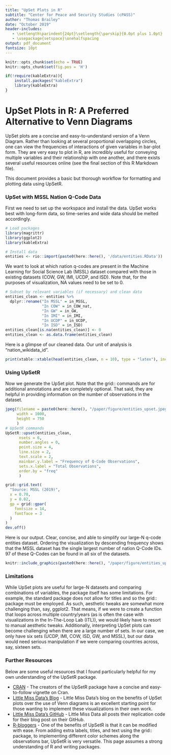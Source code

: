 ```yaml
---
title: "UpSet Plots in R"
subtitle: "Center for Peace and Security Studies (cPASS)"
author: "Thomas Brailey"
date: "October 2019"
header-includes:
   - \setlength\parindent{24pt}\setlength{\parskip}{0.0pt plus 1.0pt}
   - \usepackage{setspace}\onehalfspacing
output: pdf_document
fontsize: 10pt
---
```


```r
knitr::opts_chunk$set(echo = TRUE)
knitr::opts_chunk$set(fig.pos = 'H')

if(!require(kableExtra)){
    install.packages("kableExtra")
    library(kableExtra)
}
```

# UpSet Plots in R: A Preferred Alternative to Venn Diagrams

UpSet plots are a concise and easy-to-understand version of a Venn Diagram. Rather than looking at several proportional overlapping circles, one can view the frequencies of interactions of given variables in bar-plot form. They are very easy to plot in R, are incredibly useful for conveying multiple variables and their relationship with one another, and there exists several useful resources online (see the final section of this R Markdown file).

This document provides a basic but thorough workflow for formatting and plotting data using UpSetR. 

### UpSet with MSSL Nation Q-Code Data

First we need to set up the workspace and install the data. UpSet works best with long-form data, so time-series and wide data should be melted accordingly. 

```r
# Load packages
library(magrittr)
library(ggplot2)
library(kableExtra)

# Install data
entities <- rio::import(paste0(here::here(), '/data/entities.RData'))
```

We want to look at which nation q-codes are present in the Machine Learning for Social Science Lab (MSSL) dataset compared with those in existing datasets (COW, GW, IMI, UCDP, and ISD). Note that, for the purposes of visualization, NA values need to be set to 0. 

```r
# Subset by relevant variables (if necessary) and clean data
entities_clean <- entities %>%
  dplyr::rename("In MSSL" = in_MSSL,
                "In COW" = in_COW_nat,
                "In GW" = in_GW,
                "In IMI" = in_IMI,
                "In UCDP" = in_UCDP,
                "In ISD" = in_ISD)
entities_clean[is.na(entities_clean)] <- 0
entities_clean <- as.data.frame(entities_clean)
```

Here is a glimpse of our cleaned data. Our unit of analysis is "nation_wikidata_id". 

```r
print(xtable::xtable(head(entities_clean, n = 10), type = "latex"), include.rownames = F)
```
\begin{table}[ht]
\centering
\begin{tabular}{lrrrrrr}
  \hline
nation\_wikidata\_id & In MSSL & In COW & In GW & In IMI & In UCDP & In ISD \\ 
  \hline
Q1000 & 1.00 & 1.00 & 1.00 & 1.00 & 1.00 & 1.00 \\ 
  Q1005 & 1.00 & 1.00 & 1.00 & 1.00 & 1.00 & 1.00 \\ 
  Q1006 & 1.00 & 1.00 & 0.00 & 1.00 & 1.00 & 0.00 \\ 
  Q1007 & 1.00 & 1.00 & 1.00 & 1.00 & 1.00 & 1.00 \\ 
  Q1008 & 1.00 & 1.00 & 1.00 & 1.00 & 1.00 & 1.00 \\ 
  Q1009 & 1.00 & 1.00 & 1.00 & 1.00 & 1.00 & 1.00 \\ 
  Q1011 & 1.00 & 1.00 & 1.00 & 0.00 & 0.00 & 1.00 \\ 
  Q1013 & 1.00 & 1.00 & 1.00 & 1.00 & 1.00 & 1.00 \\ 
  Q1013421 & 1.00 & 0.00 & 0.00 & 0.00 & 0.00 & 0.00 \\ 
  Q1014 & 1.00 & 1.00 & 1.00 & 1.00 & 1.00 & 1.00 \\ 
   \hline
\end{tabular}
\end{table}

### Using UpSetR

Now we generate the UpSet plot. Note that the grid:: commands are for additional annotations and are completely optional. That said, they are helpful in providing information on the number of observations in the dataset.   

```r
jpeg(filename = paste0(here::here(), "/paper/figure/entities_upset.jpeg"),
     width = 1000,
     height = 750
     )
# UpSetR commands
UpSetR::upset(entities_clean,
      nsets = 6, 
      number.angles = 0, 
      point.size = 4, 
      line.size = 2, 
      text.scale = 2,
      mainbar.y.label = "Frequency of Q-Code Observations", 
      sets.x.label = "Total Observations", 
      order.by = "freq"
      )

grid::grid.text(
  "Source: MSSL (2019)",
  x = 0.70,
  y = 0.02,
  gp = grid::gpar(
    fontsize = 14,
    fontface = 3
  )
)
dev.off()
```

Here is our output. Clear, concise, and able to simplify our large-N q-code entities dataset. Ordering the visualization by descending frequency shows that the MSSL dataset has the single largest number of nation Q-Code IDs. 97 of these Q-Codes can be found in all six of the datasets.  

```r
knitr::include_graphics(paste0(here::here(), "/paper/figure/entities_upset.jpeg"))
```

### Limitations

While UpSet plots are useful for large-N datasets and comparing combinations of variables, the package itself has some limitations. For example, the standard package does not allow for titles and so the grid:: package must be employed. As such, aesthetic tweaks are somewhat more challenging than, say, ggplot2. That means, if we were to create a function that loops across multiple country/years (as is often the case with visualizations in the In-The-Loop Lab (ITL)), we would likely have to resort to manual aesthetic tweaks. Additionally, interpreting UpSet plots can become challenging when there are a large number of sets. In our case, we only have six sets (UCDP, IMI, COW, ISD, GW, and MSSL), but our data would need serious manipulation if we were comparing countries across, say, sixteen sets.  

### Further Resources

Below are some useful resources that I found particularly helpful for my own understanding of the UpSetR package. 

* [CRAN](https://cran.r-project.org/web/packages/UpSetR/vignettes/basic.usage.html) - The creators of the UpSetR package have a concise and easy-to-follow vignette on Cran. 
* [Little Miss Data's Blog](https://www.littlemissdata.com/blog/set-analysis) - Little Miss Data's blog on the benefits of UpSet plots over the use of Venn diagrams is an excellent starting point for those wanting to implement these visualizations in their own work.
* [Little Miss Data's GitHub](https://github.com/lgellis/MiscTutorial/tree/master/sets) - Little Miss Data all posts their replication code for their blog post on their GitHub.
* [R-bloggers](https://www.r-bloggers.com/hacking-our-way-through-upsetr/) - One of the benefits of UpSetR is that it can be modified with ease. From adding extra labels, titles, and text using the grid:: package, to implementing different color schemes along the observations bar, UpSetR is very versatile. This page assumes a strong understanding of R and writing packages. 




